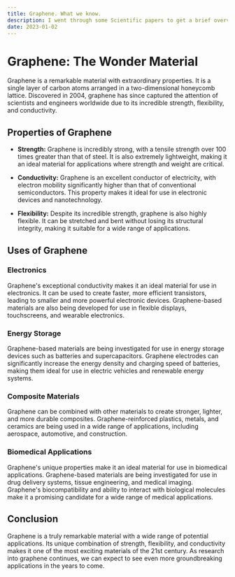 ```yaml
---
title: Graphene. What we know.
description: I went through some Scientific papers to get a brief overview of where we are heading with Graphene
date: 2023-01-02
---
```

# Graphene: The Wonder Material

Graphene is a remarkable material with extraordinary properties. It is a single layer of carbon atoms arranged in a two-dimensional honeycomb lattice. Discovered in 2004, graphene has since captured the attention of scientists and engineers worldwide due to its incredible strength, flexibility, and conductivity.

## Properties of Graphene

- **Strength:** Graphene is incredibly strong, with a tensile strength over 100 times greater than that of steel. It is also extremely lightweight, making it an ideal material for applications where strength and weight are critical.

- **Conductivity:** Graphene is an excellent conductor of electricity, with electron mobility significantly higher than that of conventional semiconductors. This property makes it ideal for use in electronic devices and nanotechnology.

- **Flexibility:** Despite its incredible strength, graphene is also highly flexible. It can be stretched and bent without losing its structural integrity, making it suitable for a wide range of applications.

## Uses of Graphene

### Electronics

Graphene's exceptional conductivity makes it an ideal material for use in electronics. It can be used to create faster, more efficient transistors, leading to smaller and more powerful electronic devices. Graphene-based materials are also being developed for use in flexible displays, touchscreens, and wearable electronics.

### Energy Storage

Graphene-based materials are being investigated for use in energy storage devices such as batteries and supercapacitors. Graphene electrodes can significantly increase the energy density and charging speed of batteries, making them ideal for use in electric vehicles and renewable energy systems.

### Composite Materials

Graphene can be combined with other materials to create stronger, lighter, and more durable composites. Graphene-reinforced plastics, metals, and ceramics are being used in a wide range of applications, including aerospace, automotive, and construction.

### Biomedical Applications

Graphene's unique properties make it an ideal material for use in biomedical applications. Graphene-based materials are being investigated for use in drug delivery systems, tissue engineering, and medical imaging. Graphene's biocompatibility and ability to interact with biological molecules make it a promising candidate for a wide range of medical applications.

## Conclusion

Graphene is a truly remarkable material with a wide range of potential applications. Its unique combination of strength, flexibility, and conductivity makes it one of the most exciting materials of the 21st century. As research into graphene continues, we can expect to see even more groundbreaking applications in the years to come.